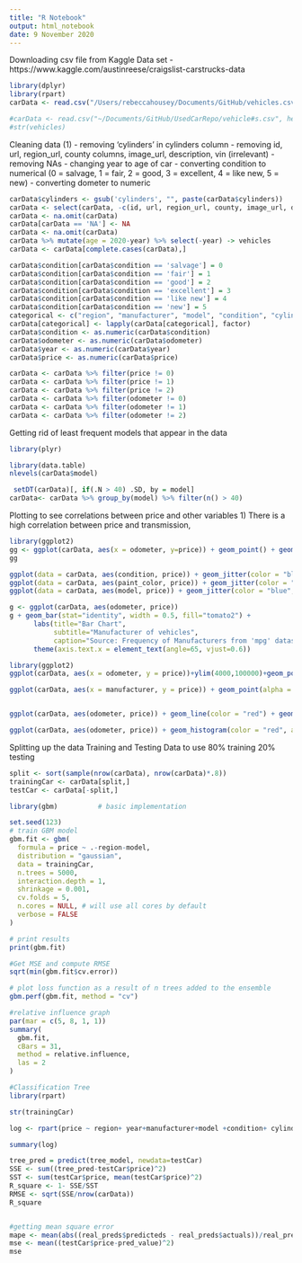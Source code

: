 ```yaml
---
title: "R Notebook"
output: html_notebook
date: 9 November 2020
---
```



Downloading csv file from Kaggle Data set - https://www.kaggle.com/austinreese/craigslist-carstrucks-data

```r
library(dplyr)
library(rpart)
carData <- read.csv("/Users/rebeccahousey/Documents/GitHub/vehicles.csv", header = TRUE, sep = ',' ,na.strings = "", stringsAsFactors = FALSE)

#carData <- read.csv("~/Documents/GitHub/UsedCarRepo/vehicle#s.csv", header = #TRUE, sep = ',' ,na.strings = "", stringsAsFactors = FALSE)
#str(vehicles)
```
Cleaning data (1)
- removing 'cylinders' in cylinders column 
- removing id, url, region_url, county columns, image_url, description, vin (irrelevant)
- removing NAs 
- changing year to age of car
- converting condition to numerical (0 = salvage, 1 = fair, 2 = good, 3 = excellent, 4 = like new, 5 = new)
- converting dometer to numeric 
```r
carData$cylinders <- gsub('cylinders', "", paste(carData$cylinders))
carData <- select(carData, -c(id, url, region_url, county, image_url, description, vin))
carData <- na.omit(carData)
carData[carData == 'NA'] <- NA
carData <- na.omit(carData)
carData %>% mutate(age = 2020-year) %>% select(-year) -> vehicles
carData <- carData[complete.cases(carData),]

carData$condition[carData$condition == 'salvage'] = 0
carData$condition[carData$condition == 'fair'] = 1
carData$condition[carData$condition == 'good'] = 2
carData$condition[carData$condition == 'excellent'] = 3
carData$condition[carData$condition == 'like new'] = 4
carData$condition[carData$condition == 'new'] = 5
categorical <- c("region", "manufacturer", "model", "condition", "cylinders", "fuel", "title_status", "transmission", "drive", "size", "type", "state", "paint_color")
carData[categorical] <- lapply(carData[categorical], factor)
carData$condition <- as.numeric(carData$condition)
carData$odometer <- as.numeric(carData$odometer)
carData$year <- as.numeric(carData$year)
carData$price <- as.numeric(carData$price)


```

```r
carData <- carData %>% filter(price != 0)
carData <- carData %>% filter(price != 1)
carData <- carData %>% filter(price != 2)
carData <- carData %>% filter(odometer != 0)
carData <- carData %>% filter(odometer != 1)
carData <- carData %>% filter(odometer != 2)

```




Getting rid of least frequent models that appear in the data 
```r
library(plyr)

library(data.table)
nlevels(carData$model)

 setDT(carData)[, if(.N > 40) .SD, by = model]
carData<- carData %>% group_by(model) %>% filter(n() > 40)
```


 
Plotting to see correlations between price and other variables
1) There is a high correlation between price and transmission, 

```r
library(ggplot2)
gg <- ggplot(carData, aes(x = odometer, y=price)) + geom_point() + geom_smooth(method = "lm", se = F) + xlim(2000,50000) + ylim(3000,190000)
gg

ggplot(data = carData, aes(condition, price)) + geom_jitter(color = "blue", alpha = 0.5) + theme_light() + ylim(4000,100000)
ggplot(data = carData, aes(paint_color, price)) + geom_jitter(color = "blue", alpha = 0.05) + theme_light() + ylim(4000,100000)
ggplot(data = carData, aes(model, price)) + geom_jitter(color = "blue", alpha = 0.05) + theme_light() + ylim(4000,80000)_coord_flip()
```

```r
g <- ggplot(carData, aes(odometer, price))
g + geom_bar(stat="identity", width = 0.5, fill="tomato2") + 
      labs(title="Bar Chart", 
           subtitle="Manufacturer of vehicles", 
           caption="Source: Frequency of Manufacturers from 'mpg' dataset") +
      theme(axis.text.x = element_text(angle=65, vjust=0.6))
```


```r
library(ggplot2)
ggplot(carData, aes(x = odometer, y = price))+ylim(4000,100000)+geom_point(alpha = 0.2, size = 2)+xlim(500,400000)

ggplot(carData, aes(x = manufacturer, y = price)) + geom_point(alpha = 0.2, size=2)+ylim(2000,200000)


ggplot(carData, aes(odometer, price)) + geom_line(color = "red") + geom_point(shape = 21, color = "black",fill="#69b3a2", size=3)+ ylim(4000,100000)+xlim(500,400000)+ggtitle("Odometer VS Price")

ggplot(carData, aes(odometer, price)) + geom_histogram(color = "red", alpha = .5)+ ylim(4000,100000)+xlim(500,400000)+ggtitle("Odometer VS Price")
```

Splitting up the data 
Training and Testing Data to use 80% training 20% testing
```r
split <- sort(sample(nrow(carData), nrow(carData)*.8))
trainingCar <- carData[split,]
testCar <- carData[-split,]

```

```r
library(gbm)          # basic implementation

set.seed(123)
# train GBM model
gbm.fit <- gbm(
  formula = price ~ .-region-model,
  distribution = "gaussian",
  data = trainingCar,
  n.trees = 5000,
  interaction.depth = 1,
  shrinkage = 0.001,
  cv.folds = 5,
  n.cores = NULL, # will use all cores by default
  verbose = FALSE
)  

# print results
print(gbm.fit)

#Get MSE and compute RMSE
sqrt(min(gbm.fit$cv.error))

# plot loss function as a result of n trees added to the ensemble
gbm.perf(gbm.fit, method = "cv")

#relative influence graph
par(mar = c(5, 8, 1, 1))
summary(
  gbm.fit, 
  cBars = 31,
  method = relative.influence,
  las = 2
)
```




```r
#Classification Tree
library(rpart)

str(trainingCar)

log <- rpart(price ~ region+ year+manufacturer+model +condition+ cylinders + fuel + odometer+ title_status+ transmission+drive+ size+ type +paint_color+ state+lat+ long, data = trainingCar, method = "class")
```
```r
summary(log)

```

```r
tree_pred = predict(tree_model, newdata=testCar)
SSE <- sum((tree_pred-testCar$price)^2)
SST <- sum(testCar$price, mean(testCar$price)^2)
R_square <- 1- SSE/SST
RMSE <- sqrt(SSE/nrow(carData))
R_square


#getting mean square error
mape <- mean(abs((real_preds$predicteds - real_preds$actuals))/real_preds$actuals)
mse <- mean((testCar$price-pred_value)^2)
mse
```






